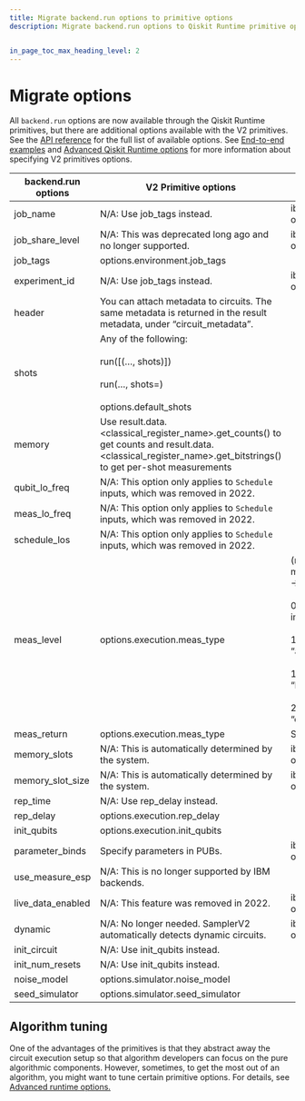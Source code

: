 ```yaml
---
title: Migrate backend.run options to primitive options
description: Migrate backend.run options to Qiskit Runtime primitive options


in_page_toc_max_heading_level: 2
---
```


# Migrate options

All `backend.run` options are now available through the Qiskit Runtime primitives, but there are additional options available with the V2 primitives.  See the [API reference](/api/qiskit-ibm-runtime/options) for the full list of available options. See [End-to-end examples](qiskit-runtime-examples) and [Advanced Qiskit Runtime options](../../run/advanced-runtime-options) for more information about specifying V2 primitives options. 

| backend.run options | V2 Primitive options                                                                                                  | Notes                                                                                                                                |
|---------------------|-----------------------------------------------------------------------------------------------------------------------|--------------------------------------------------------------------------------------------------------------------------------------|
| job_name            | N/A: Use job_tags instead.                                                                                            | ibmq-provider only                                                                                                                   |
| job_share_level     | N/A: This was deprecated long ago and no longer supported.                                                            | ibmq-provider only                                                                                                                   |
| job_tags            | options.environment.job_tags                                                                                          |                                                                                                                                      |
| experiment_id       | N/A: Use job_tags instead.                                                                                            | ibmq-provider only                                                                                                                   |
| header              | You can attach metadata to circuits. The same metadata is returned in the result metadata, under “circuit_metadata”.  |                                                                                                                                      |
| shots               | Any of the following: <br></br>run([(…, shots)]) <br></br>run(…, shots=) <br></br>options.default_shots                                                |                                                                                                                                      |
| memory              | Use result.data.<classical_register_name>.get_counts() to get counts and result.data.<classical_register_name>.get_bitstrings() to get per-shot measurements    |                                                                                          |
| qubit_lo_freq       | N/A: This option only applies to `Schedule` inputs, which was removed in 2022.                                     |                                                                                                                                      |
| meas_lo_freq        | N/A: This option only applies to `Schedule` inputs, which was removed in 2022.                                     |                                                                                                                                      |
| schedule_los        | N/A: This option only applies to `Schedule` inputs, which was removed in 2022.                                     |                                                                                                                                      |
| meas_level          | options.execution.meas_type                                                                                           | (meas_level, meas_return) → meas_type <br></br>0, * → not implemented <br></br>1, “avg” → “avg_kerneled” <br></br>1, “single” → “kerneled” <br></br>2, * → “classified”  |
| meas_return         | options.execution.meas_type                                                                                           | See above                                                                                                                   |
| memory_slots        | N/A: This is automatically determined by the system.                                                                  | ibmq-provider only                                                                                                                   |
| memory_slot_size    | N/A: This is automatically determined by the system.                                                                  | ibmq-provider only                                                                                                                   |
| rep_time            | N/A: Use rep_delay instead.                                                                                           |                                                                                                                                      |
| rep_delay           | options.execution.rep_delay                                                                                           |                                                                                                                                      |
| init_qubits         | options.execution.init_qubits                                                                                         |                                                                                                                                      |
| parameter_binds     | Specify parameters in PUBs.                                                                                           | ibmq-provider only                                                                                                                   |
| use_measure_esp     | N/A: This is no longer supported by IBM backends.                                                                     |                                                                                                                                      |
| live_data_enabled   | N/A: This feature was removed in 2022.                                                                                | ibmq-provider only                                                                                                                   |
| dynamic             | N/A: No longer needed. SamplerV2 automatically detects dynamic circuits.                                              | ibm-provider only                                                                                                                    |
| init_circuit        | N/A: Use init_qubits instead.                                                                                         |                                                                                                                                      |
| init_num_resets     | N/A: Use init_qubits instead.                                                                                         |                                                                                                                                      |
| noise_model         | options.simulator.noise_model                                                                                         |                                                                                                                                      |
| seed_simulator      | options.simulator.seed_simulator                                                                                      |                                                                                                                                      |

## Algorithm tuning

One of the advantages of the primitives is that they abstract away the
circuit execution setup so that algorithm developers can focus on the
pure algorithmic components. However, sometimes, to get the most out of
an algorithm, you might want to tune certain primitive options. For details, see [Advanced runtime options.](../../run/advanced-runtime-options)
